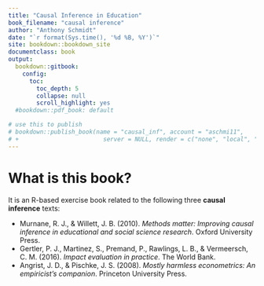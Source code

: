 ```yaml
---
title: "Causal Inference in Education"
book_filename: "causal inference"
author: "Anthony Schmidt"
date: "`r format(Sys.time(), '%d %B, %Y')`"
site: bookdown::bookdown_site
documentclass: book
output:
  bookdown::gitbook:
    config:
      toc:
        toc_depth: 5
        collapse: null
        scroll_highlight: yes
  #bookdown::pdf_book: default

# use this to publish
# bookdown::publish_book(name = "causal_inf", account = "aschmi11",
# +                        server = NULL, render = c("none", "local", "server"))
---
```


# What is this book?

It is an R-based exercise book related to the following three **causal inference** texts:


  * Murnane, R. J., & Willett, J. B. (2010). *Methods matter: Improving causal inference in educational and social science research*. Oxford University Press.
* Gertler, P. J., Martinez, S., Premand, P., Rawlings, L. B., & Vermeersch, C. M. (2016). *Impact evaluation in practice*. The World Bank.
* Angrist, J. D., & Pischke, J. S. (2008). *Mostly harmless econometrics: An empiricist's companion*. Princeton University Press.